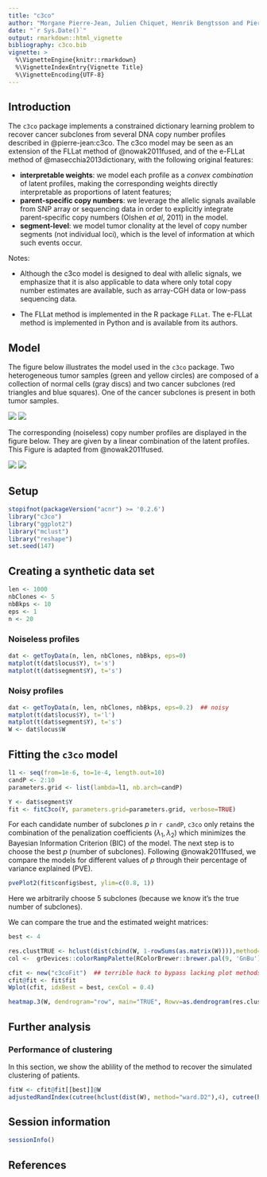 ```yaml
---
title: "c3co"
author: "Morgane Pierre-Jean, Julien Chiquet, Henrik Bengtsson and Pierre Neuvial"
date: "`r Sys.Date()`"
output: rmarkdown::html_vignette
bibliography: c3co.bib
vignette: >
  %\VignetteEngine{knitr::rmarkdown}
  %\VignetteIndexEntry{Vignette Title}
  %\VignetteEncoding{UTF-8}
---
```


## Introduction

The `c3co` package implements a constrained dictionary learning problem to recover cancer subclones from several DNA copy number profiles described in @pierre-jean:c3co. The c3co model may be seen as an extension of the FLLat method of @nowak2011fused, and of the e-FLLat method of @masecchia2013dictionary, with the following original features:

* **interpretable weights**: we model each profile as a *convex combination* of latent profiles, making the corresponding weights directly interpretable as proportions of latent features;
* **parent-specific copy numbers**: we leverage the allelic signals available from SNP array or sequencing data in order to explicitly integrate parent-specific copy numbers (Olshen *et al*, 2011) in the model. 
* **segment-level**: we model tumor clonality at the level of copy number segments (not individual loci), which is the level of information at which such events occur.

Notes: 

* Although the c3co model is designed to deal with allelic signals, we emphasize that it is also applicable to data where only total copy number estimates are available, such as array-CGH data or low-pass sequencing data.

* The FLLat method is implemented in the R package `FLLat`. The e-FLLat method is implemented in Python and is available from its authors.

## Model 

The figure below illustrates the model used in the `c3co` package. Two heterogeneous tumor samples (green and yellow circles) are composed of a collection of normal cells (gray discs) and two cancer subclones (red triangles and blue squares). One of the cancer subclones is present in both tumor samples. 

![](img/features.png)
![](img/features2.png)

The corresponding (noiseless) copy number profiles are displayed in the figure below. They are given by a linear combination of the latent profiles. This Figure is adapted from @nowak2011fused.

![](img/model.png)
![](img/model2.png)


## Setup
```r
stopifnot(packageVersion("acnr") >= '0.2.6')
library("c3co")
library("ggplot2")
library("mclust")
library("reshape")
set.seed(147)
```

## Creating a synthetic data set

```r
len <- 1000
nbClones <- 5
nbBkps <- 10
eps <- 1
n <- 20
```

### Noiseless profiles

```r
dat <- getToyData(n, len, nbClones, nbBkps, eps=0)  
matplot(t(dat$locus$Y), t='s')
matplot(t(dat$segment$Y), t='s')
```

### Noisy profiles

```r
dat <- getToyData(n, len, nbClones, nbBkps, eps=0.2)  ## noisy
matplot(t(dat$locus$Y), t='l')
matplot(t(dat$segment$Y), t='s')
W <- dat$locus$W
```


## Fitting the `c3co` model

```r
l1 <- seq(from=1e-6, to=1e-4, length.out=10)
candP <- 2:10
parameters.grid <- list(lambda=l1, nb.arch=candP)
```

```r
Y <- dat$segment$Y
fit <- fitC3co(Y, parameters.grid=parameters.grid, verbose=TRUE)
```



For each candidate number of subclones $p$ in `r candP`,  `c3co` only retains the combination of the penalization coefficients $(\lambda_1, \lambda_2)$ which minimizes the Bayesian Information Criterion (BIC) of the model. The next step is to choose the best $p$ (number of subclones). Following @nowak2011fused, we compare the models for different values of $p$ through their percentage of variance explained (PVE). 

```r
pvePlot2(fit$config$best, ylim=c(0.8, 1))
```

Here we arbitrarily choose 5 subclones (because we know it's the true number of subclones).

We can compare the true and the estimated weight matrices:
```r
best <- 4
```

```r
res.clustTRUE <- hclust(dist(cbind(W, 1-rowSums(as.matrix(W)))),method="ward.D")
col <-  grDevices::colorRampPalette(RColorBrewer::brewer.pal(9, 'GnBu'))(100)

cfit <- new("c3coFit")  ## terrible hack to bypass lacking plot methods
cfit@fit <- fit$fit
Wplot(cfit, idxBest = best, cexCol = 0.4)
```


```r
heatmap.3(W, dendrogram="row", main="TRUE", Rowv=as.dendrogram(res.clustTRUE), col=col,scale="none")
```

## Further analysis
### Performance  of clustering
In this section, we show the ablility of the method to recover the simulated clustering of patients.

```r
fitW <- cfit@fit[[best]]@W
adjustedRandIndex(cutree(hclust(dist(W), method="ward.D2"),4), cutree(hclust(dist(fitW), method="ward.D2"),4))
```


## Session information

```r
sessionInfo()
```

## References


